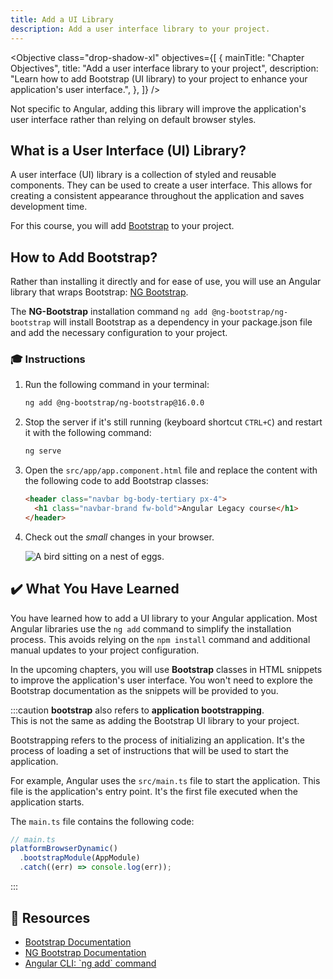 ```yaml
---
title: Add a UI Library
description: Add a user interface library to your project.
---
```



<Objective
  class="drop-shadow-xl"
  objectives={[
    {
      mainTitle: "Chapter Objectives",
      title: "Add a user interface library to your project",
      description:
        "Learn how to add Bootstrap (UI library) to your project to enhance your application's user interface.",
    },
  ]}
/>

Not specific to Angular, adding this library will improve the application's user interface rather than relying on default browser styles.

## What is a User Interface (UI) Library?

A user interface (UI) library is a collection of styled and reusable components. They can be used to create a user interface. This allows for creating a consistent appearance throughout the application and saves development time.

For this course, you will add <a href="https://getbootstrap.com/" target="_blank">Bootstrap</a> to your project.

## How to Add Bootstrap?

Rather than installing it directly and for ease of use, you will use an Angular library that wraps Bootstrap: <a href="https://ng-bootstrap.github.io/#/home" target="_blank">NG Bootstrap</a>.

The **NG-Bootstrap** installation command `ng add @ng-bootstrap/ng-bootstrap` will install Bootstrap as a dependency in your package.json file and add the necessary configuration to your project.

### 🎓 Instructions

<Steps>

1. Run the following command in your terminal:

   ```bash
   ng add @ng-bootstrap/ng-bootstrap@16.0.0
   ```

2. Stop the server if it's still running (keyboard shortcut `CTRL+C`) and restart it with the following command:

   ```bash
   ng serve
   ```

3. Open the `src/app/app.component.html` file and replace the content with the following code to add Bootstrap classes:

   ```html
   <header class="navbar bg-body-tertiary px-4">
     <h1 class="navbar-brand fw-bold">Angular Legacy course</h1>
   </header>
   ```

4. Check out the _small_ changes in your browser.

   <Image
     class="shadow-xl rounded-xl"
     src={bootstrapImg}
     alt="A bird sitting on a nest of eggs."
   />

</Steps>

## ✔️ What You Have Learned

You have learned how to add a UI library to your Angular application.
Most Angular libraries use the `ng add` command to simplify the installation process. This avoids relying on the `npm install` command and additional manual updates to your project configuration.

In the upcoming chapters, you will use **Bootstrap** classes in HTML snippets to improve the application's user interface.
You won't need to explore the Bootstrap documentation as the snippets will be provided to you.

:::caution
**bootstrap** also refers to **application bootstrapping**.  
This is not the same as adding the Bootstrap UI library to your project.

Bootstrapping refers to the process of initializing an application. It's the process of loading a set of instructions that will be used to start the application.

For example, Angular uses the `src/main.ts` file to start the application. This file is the application's entry point. It's the first file executed when the application starts.

The `main.ts` file contains the following code:

```typescript
// main.ts
platformBrowserDynamic()
  .bootstrapModule(AppModule)
  .catch((err) => console.log(err));
```

:::

## 🔗 Resources

- <a href="https://getbootstrap.com/" target="_blank">
    Bootstrap Documentation
  </a>
- <a href="https://ng-bootstrap.github.io/#/home" target="_blank">
    NG Bootstrap Documentation
  </a>
- <a href="https://angular.io/cli/add" target="_blank">
    Angular CLI: `ng add` command
  </a>
